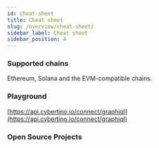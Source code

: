 ```yaml
---
id: cheat-sheet
title: Cheat sheet
slug: /overview/cheat-sheet/
sidebar_label: Cheat sheet
sidebar_position: 4
---
```


### Supported chains
Ethereum, Solana and the EVM-compatible chains.

### Playground
[https://api.cybertino.io/connect/graphiql](https://api.cybertino.io/connect/graphiql)

### Open Source Projects


<ProjectCards />